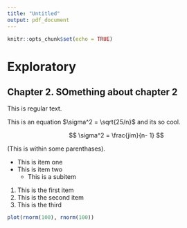 ```yaml
---
title: "Untitled"
output: pdf_document
---
```


```r
knitr::opts_chunk$set(echo = TRUE)
```


# Exploratory

## Chapter 2. SOmething about chapter 2

This is regular text.

This is an equation $\sigma^2 = \sqrt{25/n}$ and its so cool.

$$
\sigma^2 = \frac{jim}{n- 1}
$$

(This is within some parenthases). 

- This is item one
- This is item two
    - This is a subitem

1. This is the first item
2. This is the second item
3. This is the third

```r

plot(rnorm(100), rnorm(100))

```






